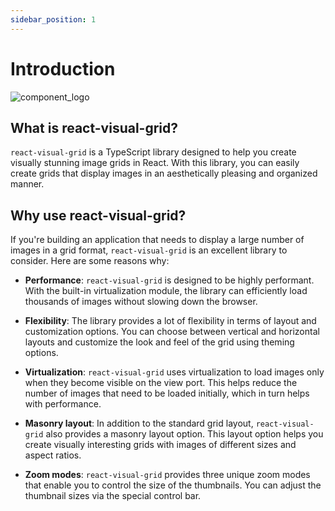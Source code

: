 ```yaml
---
sidebar_position: 1
---
```

# Introduction

![component_logo](../../logo.png)

## What is react-visual-grid?

`react-visual-grid` is a TypeScript library designed to help you create visually stunning image grids in React. With this library, you can easily create grids that display images in an aesthetically pleasing and organized manner. 

## Why use react-visual-grid?

If you're building an application that needs to display a large number of images in a grid format, `react-visual-grid` is an excellent library to consider. Here are some reasons why:

- **Performance**: `react-visual-grid` is designed to be highly performant. With the built-in virtualization module, the library can efficiently load thousands of images without slowing down the browser.

- **Flexibility**: The library provides a lot of flexibility in terms of layout and customization options. You can choose between vertical and horizontal layouts and customize the look and feel of the grid using theming options.

- **Virtualization**: `react-visual-grid` uses virtualization to load images only when they become visible on the view port. This helps reduce the number of images that need to be loaded initially, which in turn helps with performance.

- **Masonry layout**: In addition to the standard grid layout, `react-visual-grid` also provides a masonry layout option. This layout option helps you create visually interesting grids with images of different sizes and aspect ratios.

- **Zoom modes**: `react-visual-grid` provides three unique zoom modes that enable you to control the size of the thumbnails. You can adjust the thumbnail sizes via the special control bar.